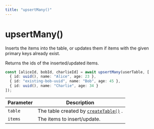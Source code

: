 ```yaml
---
title: "upsertMany()"
---
```


# upsertMany()

Inserts the items into the table, or updates them if items with the given primary keys already exist.

Returns the ids of the inserted/updated items.

```ts
const [aliceId, bobId, charlieId] = await upsertMany(userTable, [
  { id: uuid(), name: "Alice", age: 23 },
  { id: "existing-bob-uuid", name: "Bob", age: 45 },
  { id: uuid(), name: "Charlie", age: 34 }
]);
```

| Parameter  | Description                                                           |
| ---------- | --------------------------------------------------------------------- |
| `table`    | The table created by [`createTable()`](/docs/reference/createTable) . |
| `items`    | The items to insert/update.                                           |
